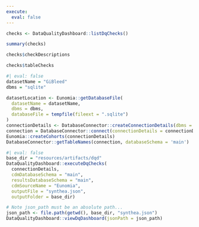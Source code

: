 ---
execute:
  eval: false
---

```{r}
checks <- DataQualityDashboard::listDqChecks()
```

```{r}
summary(checks)
```

```{r}
checks$checkDescriptions
```

```{r}
checks$tableChecks
```

```{r}
#| eval: false
datasetName = "GiBleed"
dbms = "sqlite"

datasetLocation <- Eunomia::getDatabaseFile(
  datasetName = datasetName, 
  dbms = dbms, 
  databaseFile = tempfile(fileext = ".sqlite")
)
connectionDetails <- DatabaseConnector::createConnectionDetails(dbms = dbms, server = datasetLocation)
connection = DatabaseConnector::connect(connectionDetails = connectionDetails)
Eunomia::createCohorts(connectionDetails)
DatabaseConnector::getTableNames(connection, databaseSchema = 'main')
```

```{r}
#| eval: false
base_dir = "resources/artifacts/dqd"
DataQualityDashboard::executeDqChecks(
  connectionDetails,
  cdmDatabaseSchema = "main",
  resultsDatabaseSchema = "main",
  cdmSourceName = "Eunomia",
  outputFile = "synthea.json",
  outputFolder = base_dir)
```

```{r}
# Note json_path must be an absolute path...
json_path <- file.path(getwd(), base_dir, "synthea.json")
DataQualityDashboard::viewDqDashboard(jsonPath = json_path)
     
```

